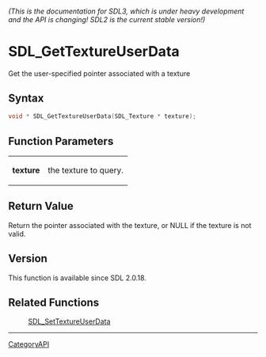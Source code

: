====== (This is the documentation for SDL3, which is under heavy development and the API is changing! SDL2 is the current stable version!) ======
= SDL_GetTextureUserData =

Get the user-specified pointer associated with a texture 

== Syntax ==

<syntaxhighlight lang='c'>
void * SDL_GetTextureUserData(SDL_Texture * texture);
</syntaxhighlight>

== Function Parameters ==

{|
|'''texture'''
|the texture to query.
|}

== Return Value ==

Return the pointer associated with the texture, or NULL if the texture is
not valid.

== Version ==

This function is available since SDL 2.0.18.

== Related Functions ==

:[[SDL_SetTextureUserData]]

----
[[CategoryAPI]]


